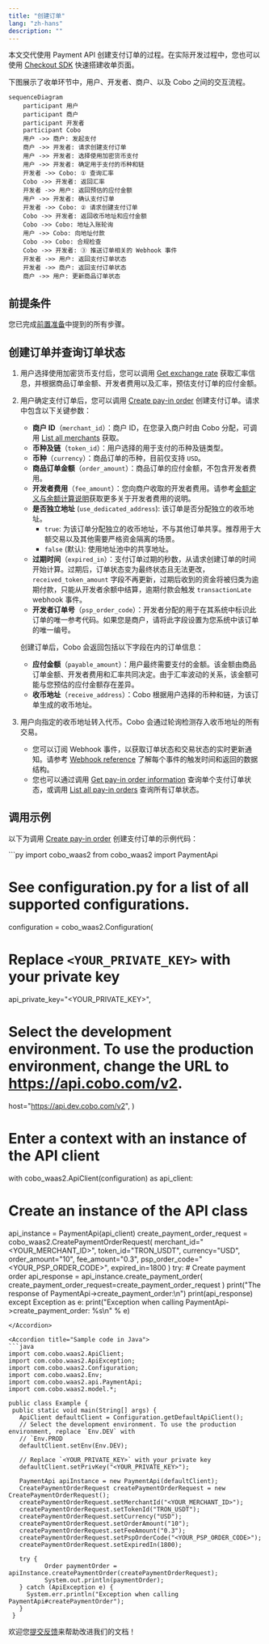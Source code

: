```yaml
---
title: "创建订单"
lang: "zh-hans"
description: ""
---
```


本文交代使用 Payment API 创建支付订单的过程。在实际开发过程中，您也可以使用 [Checkout SDK](/v2_cn/payments/checkout-sdk) 快速搭建收单页面。

下图展示了收单环节中，用户、开发者、商户、以及 Cobo 之间的交互流程。

```mermaid
sequenceDiagram
    participant 用户
    participant 商户
    participant 开发者
    participant Cobo
    用户 ->> 商户: 发起支付
    商户 ->> 开发者: 请求创建支付订单
    用户 ->> 开发者: 选择使用加密货币支付
    用户 ->> 开发者: 确定用于支付的币种和链
    开发者 ->> Cobo: ① 查询汇率
    Cobo ->> 开发者: 返回汇率
    开发者 ->> 用户: 返回预估的应付金额
    用户 ->> 开发者: 确认支付订单
    开发者 ->> Cobo: ② 请求创建支付订单
    Cobo ->> 开发者: 返回收币地址和应付金额
    Cobo ->> Cobo: 地址入账轮询
    用户 ->> Cobo: 向地址付款
    Cobo ->> Cobo: 合规检查
    Cobo ->> 开发者: ③ 推送订单相关的 Webhook 事件
    开发者 ->> 用户: 返回支付订单状态
    开发者 ->> 商户: 返回支付订单状态
    商户 ->> 用户: 更新商品订单状态
```

## 前提条件

您已完成[前置准备](/v2_cn/payments/preparation)中提到的所有步骤。

## 创建订单并查询订单状态

1. 用户选择使用加密货币支付后，您可以调用 [Get exchange rate](/v2/api-references/payment/get-exchange-rate) 获取汇率信息，并根据商品订单金额、开发者费用以及汇率，预估支付订单的应付金额。  
2. 用户确定支付订单后，您可以调用 [Create pay-in order](/v2/api-references/payment/create-pay-in-order) 创建支付订单。请求中包含以下关键参数：  
   * **商户 ID**（`merchant_id`）：商户 ID，在您录入商户时由 Cobo 分配，可调用 [List all merchants](/v2/api-references/payment/list-all-merchants) 获取。
   * **币种及链**（`token_id`）：用户选择的用于支付的币种及链类型。 
   * **币种**（`currency`）：商品订单的币种，目前仅支持 `USD`。
   * **商品订单金额**（`order_amount`）：商品订单的应付金额，不包含开发者费用。
   * **开发者费用**（`fee_amount`）：您向商户收取的开发者费用。请参考[金额定义与余额计算说明](/v2_cn/payments/amounts-and-balances)获取更多关于开发者费用的说明。
   * **是否独立地址** (`use_dedicated_address`): 该订单是否分配独立的收币地址。
     - `true`: 为该订单分配独立的收币地址，不与其他订单共享。推荐用于大额交易以及其他需要严格资金隔离的场景。
     - `false` (默认): 使用地址池中的共享地址。
   * **过期时间**（`expired_in`）：支付订单过期的秒数，从请求创建订单的时间开始计算。过期后，订单状态变为最终状态且无法更改，`received_token_amount` 字段不再更新，过期后收到的资金将被归类为逾期付款，只能从开发者余额中结算，逾期付款会触发 `transactionLate` webhook 事件。
   * **开发者订单号**（`psp_order_code`）：开发者分配的用于在其系统中标识此订单的唯一参考代码。如果您是商户，请将此字段设置为您系统中该订单的唯一编号。

   创建订单后，Cobo 会返回包括以下字段在内的订单信息：

   * **应付金额**（`payable_amount`）：用户最终需要支付的金额。该金额由商品订单金额、开发者费用和汇率共同决定。由于汇率波动的关系，该金额可能与您预估的应付金额存在差异。  
   * **收币地址**（`receive_address`）：Cobo 根据用户选择的币种和链，为该订单生成的收币地址。 
3. 用户向指定的收币地址转入代币。Cobo 会通过轮询检测存入收币地址的所有交易。  
   * 您可以订阅 Webhook 事件，以获取订单状态和交易状态的实时更新通知。请参考 [Webhook reference](/v2_cn/payments/status-and-events) 了解每个事件的触发时间和返回的数据结构。  
   * 您也可以通过调用 [Get pay-in order information](/v2/api-references/payment/get-pay-in-order-information) 查询单个支付订单状态，或调用 [List all pay-in orders](/v2/api-references/payment/list-all-pay-in-orders) 查询所有订单状态。

## 调用示例

以下为调用 [Create pay-in order](/v2/api-references/payment/create-pay-in-order) 创建支付订单的示例代码：

<Accordion title="Sample code in Python">
```py
import cobo_waas2
from cobo_waas2 import PaymentApi

# See configuration.py for a list of all supported configurations.
configuration = cobo_waas2.Configuration(
   # Replace `<YOUR_PRIVATE_KEY>` with your private key
   api_private_key="<YOUR_PRIVATE_KEY>",
   # Select the development environment. To use the production environment, change the URL to https://api.cobo.com/v2.
   host="https://api.dev.cobo.com/v2",
)
# Enter a context with an instance of the API client
with cobo_waas2.ApiClient(configuration) as api_client:
   # Create an instance of the API class
   api_instance = PaymentApi(api_client)
   create_payment_order_request = cobo_waas2.CreatePaymentOrderRequest(
       merchant_id="<YOUR_MERCHANT_ID>",
       token_id="TRON_USDT",
       currency="USD",
       order_amount="10",
       fee_amount="0.3",
       psp_order_code="<YOUR_PSP_ORDER_CODE>",
       expired_in=1800
   )
   try:
       # Create payment order
       api_response = api_instance.create_payment_order(
           create_payment_order_request=create_payment_order_request
       )
       print("The response of PaymentApi->create_payment_order:\n")
       print(api_response)
   except Exception as e:
       print("Exception when calling PaymentApi->create_payment_order: %s\n" % e)
```
</Accordion>

<Accordion title="Sample code in Java">
```java
import com.cobo.waas2.ApiClient;
import com.cobo.waas2.ApiException;
import com.cobo.waas2.Configuration;
import com.cobo.waas2.Env;
import com.cobo.waas2.api.PaymentApi;
import com.cobo.waas2.model.*;

public class Example {
 public static void main(String[] args) {
   ApiClient defaultClient = Configuration.getDefaultApiClient();
   // Select the development environment. To use the production environment, replace `Env.DEV` with
   // `Env.PROD
   defaultClient.setEnv(Env.DEV);

   // Replace `<YOUR_PRIVATE_KEY>` with your private key
   defaultClient.setPrivKey("<YOUR_PRIVATE_KEY>");
   
   PaymentApi apiInstance = new PaymentApi(defaultClient);
   CreatePaymentOrderRequest createPaymentOrderRequest = new CreatePaymentOrderRequest();
   createPaymentOrderRequest.setMerchantId("<YOUR_MERCHANT_ID>");
   createPaymentOrderRequest.setTokenId("TRON_USDT");
   createPaymentOrderRequest.setCurrency("USD");
   createPaymentOrderRequest.setOrderAmount("10");
   createPaymentOrderRequest.setFeeAmount("0.3");
   createPaymentOrderRequest.setPspOrderCode("<YOUR_PSP_ORDER_CODE>");
   createPaymentOrderRequest.setExpiredIn(1800);

   try {
          Order paymentOrder = apiInstance.createPaymentOrder(createPaymentOrderRequest);
          System.out.println(paymentOrder);
   } catch (ApiException e) {
     System.err.println("Exception when calling PaymentApi#createPaymentOrder");
   }
 }
```
</Accordion>


<Tip>欢迎您[提交反馈](https://forms.zohopublic.com/cobo/form/DocumentFeedbackForm/formperma/QvLOhxJv1_JMsJ-1dleZ8Itb_7rzN-LtgvsDdxosoVI)来帮助改进我们的文档！</Tip>